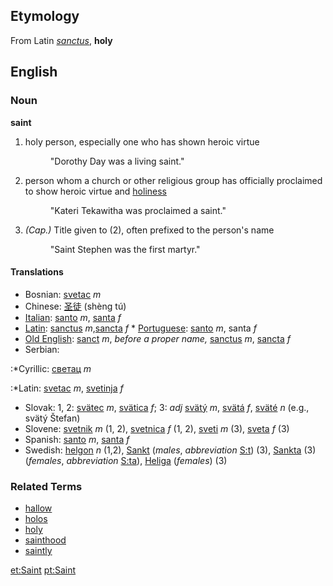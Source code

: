==Etymology==
From Latin ''[[sanctus]]'', '''holy'''

==English==
===Noun===
'''saint'''

# holy person, especially one who has shown heroic virtue
#: "Dorothy Day was a living saint."
# person whom a church or other religious group has officially proclaimed to show heroic virtue and [[holiness]] 
#: "Kateri Tekawitha was proclaimed a saint."
# ''(Cap.)'' Title given to (2), often prefixed to the person's name
#: "Saint Stephen was the first martyr."

====Translations====
*Bosnian: [[svetac]] ''m''
*Chinese: [[圣徒]] (shèng tú)
*[[Italian]]: [[santo]] ''m'', [[santa]] ''f''
*[[Latin]]: [[sanctus]] ''m'',[[sancta]] ''f'' * [[Portuguese]]: [[santo]] ''m'', santa ''f'' 
*[[Old English]]: [[sanct]] ''m'', ''before a proper name,'' [[sanctus]] ''m'', [[sancta]] ''f''
*Serbian:
:*Cyrillic: [[светац]] ''m''
:*Latin: [[svetac]] ''m'', [[svetinja]] ''f''
*Slovak: 1, 2: [[svätec]] ''m'', [[svätica]] ''f''; 3: ''adj'' [[svätý]] ''m'', [[svätá]] ''f'', [[sväté]] ''n'' (e.g., svätý Štefan)
*Slovene: [[svetnik]] ''m'' (1, 2), [[svetnica]] ''f'' (1, 2), [[sveti]] ''m'' (3), [[sveta]] ''f'' (3)
*Spanish: [[santo]] ''m'', [[santa]] ''f''
*Swedish: [[helgon]] ''n'' (1,2), [[Sankt]] (''males'', ''abbreviation'' [[S:t]]) (3), [[Sankta]] (3) (''females'', ''abbreviation'' [[S:ta]]), [[Heliga]] (''females'') (3)

===Related Terms===
*[[hallow]]
*[[holos]]
*[[holy]]
*[[sainthood]]
*[[saintly]]

[[et:Saint]]
[[pt:Saint]]